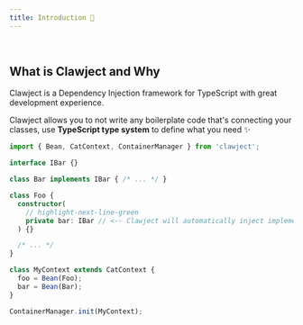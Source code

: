 ```yaml
---
title: Introduction 👋
---
```


<br/>

## What is Clawject and Why
Clawject is a Dependency Injection framework for TypeScript with great development experience.

Clawject allows you to not write any boilerplate code that's connecting your classes,
use <b>TypeScript type system</b> to define what you need ✨

```ts title="main.ts"
import { Bean, CatContext, ContainerManager } from 'clawject';

interface IBar {}

class Bar implements IBar { /* ... */ }

class Foo {
  constructor(
    // highlight-next-line-green
    private bar: IBar // <-- Clawject will automatically inject implementation of IBar interface
  ) {}

  /* ... */
}

class MyContext extends CatContext {
  foo = Bean(Foo);
  bar = Bean(Bar);
}

ContainerManager.init(MyContext);
```
